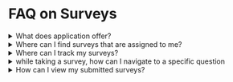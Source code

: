 
# FAQ on Surveys

<details>
<summary>What does <ProductName/> application offer?</summary> 
<p><ProductName/> is an open source solution where you can take up surveys that evaluate a specific area of improvement.</p>

<p>To learn more, see <a href="intro">Welcome to <ProductName/></a>.</p>

</details>

<details>
<summary>Where can I find surveys that are assigned to me?</summary>

You can view your assigned surveys using the **Survey** tile.

To learn more, see <a href="viewsurvey">Viewing Surveys</a>.
</details>

<details>
<summary>Where can I track my surveys?</summary>

You can track the completion status of each survey by viewing its status.

To learn more, see <a href="viewsurvey">Viewing Surveys</a>.

</details>

<details>
<summary>while taking a survey, how can I navigate to a specific question</summary>

The **Question Map** provides an overview of questions. To answer or modify a question, click on its number.

To learn more, see <a href="startsurvey">Adding Responses to a Survey</a>.

</details>

<details>
<summary>How can I view my submitted surveys?</summary>

On the Survey Reports page, You can view the list of submitted surveys and the responses saved during submission.

To learn more, see <a href="surveyreports">Survey Reports</a>.

</details>